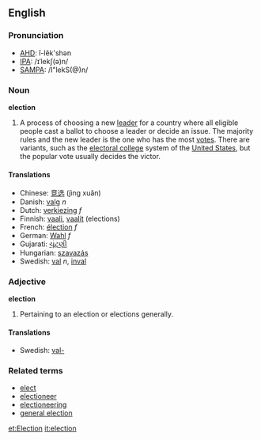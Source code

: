 ==English==
===Pronunciation===
*[[w:AHD|AHD]]: ĭ-lĕk'shən
*[[w:IPA|IPA]]: /ɪˈlekʃ(ə)n/
*[[w:SAMPA|SAMPA]]: /I"lekS(@)n/

=== Noun ===

'''election'''

#A process of choosing a new [[leader]] for a country where all eligible people cast a ballot to choose a leader or decide an issue.  The majority rules and the new leader is the one who has the most [[vote]]s.  There are variants, such as the [[electoral college]] system of the [[United States]], but the popular vote usually decides the victor.

==== Translations ====
*Chinese: [[竞选]] (jìng xuǎn)
*Danish: [[valg]] ''n''
*Dutch: [[verkiezing]] ''f''
*Finnish: [[vaali]], [[vaalit]] (elections)
*French: [[élection]] ''f''
*German: [[Wahl]] ''f''
*Gujarati: [[ચૂંટણી]]
*Hungarian: [[szavazás]]
*Swedish: [[val]] ''n'', [[inval]]

=== Adjective ===

'''election'''

#Pertaining to an election or elections generally.

==== Translations ====
*Swedish: [[val-]]

=== Related terms ===
*[[elect]]
*[[electioneer]]
*[[electioneering]]
*[[general election]]

[[et:Election]]
[[it:election]]